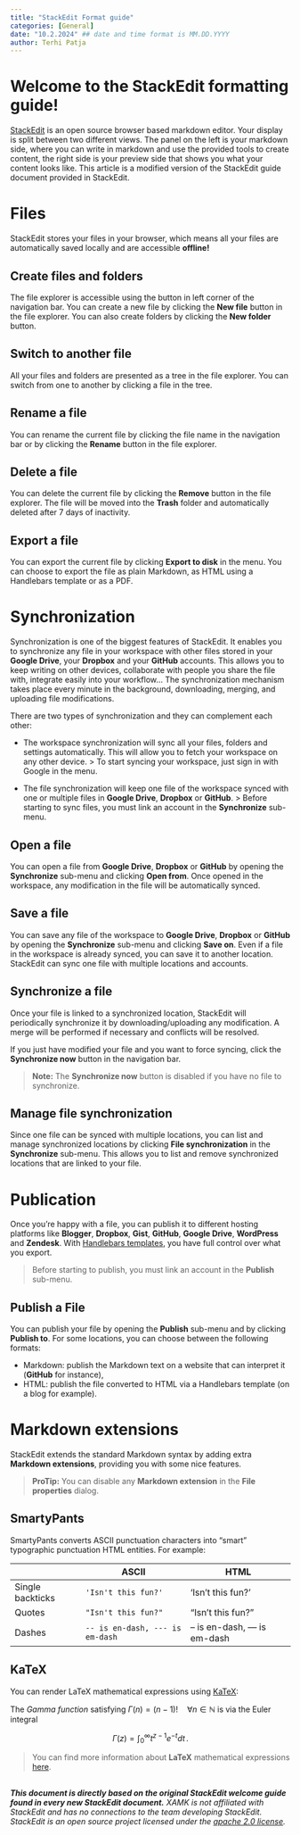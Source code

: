 ```yaml
---
title: "StackEdit Format guide"
categories: [General]
date: "10.2.2024" ## date and time format is MM.DD.YYYY
author: Terhi Patja
---
```


# Welcome to the StackEdit formatting guide!

[StackEdit](https://stackedit.io) is an open source browser based markdown editor. Your display is split between two different views. The panel on the left is your markdown side, where you can write in markdown and use the provided tools to create content, the right side is your preview side that shows you what your content looks like. This article is a modified version of the StackEdit guide document provided in StackEdit.

# Files

StackEdit stores your files in your browser, which means all your files are automatically saved locally and are accessible **offline!**

## Create files and folders

The file explorer is accessible using the button in left corner of the navigation bar. You can create a new file by clicking the **New file** button in the file explorer. You can also create folders by clicking the **New folder** button.

## Switch to another file

All your files and folders are presented as a tree in the file explorer. You can switch from one to another by clicking a file in the tree.

## Rename a file

You can rename the current file by clicking the file name in the navigation bar or by clicking the **Rename** button in the file explorer.

## Delete a file

You can delete the current file by clicking the **Remove** button in the file explorer. The file will be moved into the **Trash** folder and automatically deleted after 7 days of inactivity.

## Export a file

You can export the current file by clicking **Export to disk** in the menu. You can choose to export the file as plain Markdown, as HTML using a Handlebars template or as a PDF.

# Synchronization

Synchronization is one of the biggest features of StackEdit. It enables you to synchronize any file in your workspace with other files stored in your **Google Drive**, your **Dropbox** and your **GitHub** accounts. This allows you to keep writing on other devices, collaborate with people you share the file with, integrate easily into your workflow... The synchronization mechanism takes place every minute in the background, downloading, merging, and uploading file modifications.

There are two types of synchronization and they can complement each other:

-   The workspace synchronization will sync all your files, folders and settings automatically. This will allow you to fetch your workspace on any other device. \> To start syncing your workspace, just sign in with Google in the menu.

-   The file synchronization will keep one file of the workspace synced with one or multiple files in **Google Drive**, **Dropbox** or **GitHub**. \> Before starting to sync files, you must link an account in the **Synchronize** sub-menu.

## Open a file

You can open a file from **Google Drive**, **Dropbox** or **GitHub** by opening the **Synchronize** sub-menu and clicking **Open from**. Once opened in the workspace, any modification in the file will be automatically synced.

## Save a file

You can save any file of the workspace to **Google Drive**, **Dropbox** or **GitHub** by opening the **Synchronize** sub-menu and clicking **Save on**. Even if a file in the workspace is already synced, you can save it to another location. StackEdit can sync one file with multiple locations and accounts.

## Synchronize a file

Once your file is linked to a synchronized location, StackEdit will periodically synchronize it by downloading/uploading any modification. A merge will be performed if necessary and conflicts will be resolved.

If you just have modified your file and you want to force syncing, click the **Synchronize now** button in the navigation bar.

> **Note:** The **Synchronize now** button is disabled if you have no file to synchronize.

## Manage file synchronization

Since one file can be synced with multiple locations, you can list and manage synchronized locations by clicking **File synchronization** in the **Synchronize** sub-menu. This allows you to list and remove synchronized locations that are linked to your file.

# Publication

Once you're happy with a file, you can publish it to different hosting platforms like **Blogger**, **Dropbox**, **Gist**, **GitHub**, **Google Drive**, **WordPress** and **Zendesk**. With [Handlebars templates](http://handlebarsjs.com/), you have full control over what you export.

> Before starting to publish, you must link an account in the **Publish** sub-menu.

## Publish a File

You can publish your file by opening the **Publish** sub-menu and by clicking **Publish to**. For some locations, you can choose between the following formats:

-   Markdown: publish the Markdown text on a website that can interpret it (**GitHub** for instance),
-   HTML: publish the file converted to HTML via a Handlebars template (on a blog for example).

# Markdown extensions

StackEdit extends the standard Markdown syntax by adding extra **Markdown extensions**, providing you with some nice features.

> **ProTip:** You can disable any **Markdown extension** in the **File properties** dialog.

## SmartyPants

SmartyPants converts ASCII punctuation characters into "smart" typographic punctuation HTML entities. For example:

|   | ASCII | HTML |
|------------------|---------------------------|---------------------------|
| Single backticks | `'Isn't this fun?'` | 'Isn't this fun?' |
| Quotes | `"Isn't this fun?"` | "Isn't this fun?" |
| Dashes | `-- is en-dash, --- is em-dash` | -- is en-dash, --- is em-dash |

## KaTeX

You can render LaTeX mathematical expressions using [KaTeX](https://khan.github.io/KaTeX/):

The *Gamma function* satisfying $\Gamma(n) = (n-1)!\quad\forall n\in\mathbb N$ is via the Euler integral

$$
\Gamma(z) = \int_0^\infty t^{z-1}e^{-t}dt\,.
$$

> You can find more information about **LaTeX** mathematical expressions [here](http://meta.math.stackexchange.com/questions/5020/mathjax-basic-tutorial-and-quick-reference).

## 

***This document is directly based on the original StackEdit welcome guide found in every new StackEdit document.** XAMK is not affiliated with StackEdit and has no connections to the team developing StackEdit. StackEdit is an open source project licensed under the [apache 2.0 license](https://www.apache.org/licenses/LICENSE-2.0).*